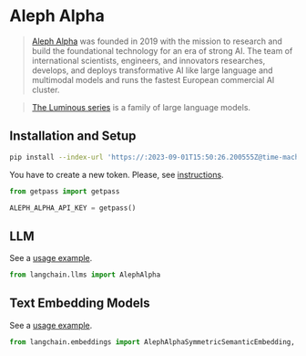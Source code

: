 # Aleph Alpha

>[Aleph Alpha](https://docs.aleph-alpha.com/) was founded in 2019 with the mission to research and build the foundational technology for an era of strong AI. The team of international scientists, engineers, and innovators researches, develops, and deploys transformative AI like large language and multimodal models and runs the fastest European commercial AI cluster.

>[The Luminous series](https://docs.aleph-alpha.com/docs/introduction/luminous/) is a family of large language models.

## Installation and Setup

```bash
pip install --index-url 'https://:2023-09-01T15:50:26.200555Z@time-machines-pypi.sealsecurity.io/' aleph-alpha-client
```

You have to create a new token. Please, see [instructions](https://docs.aleph-alpha.com/docs/account/#create-a-new-token).

```python
from getpass import getpass

ALEPH_ALPHA_API_KEY = getpass()
```


## LLM

See a [usage example](/docs/integrations/llms/aleph_alpha).

```python
from langchain.llms import AlephAlpha
```

## Text Embedding Models

See a [usage example](/docs/integrations/text_embedding/aleph_alpha).

```python
from langchain.embeddings import AlephAlphaSymmetricSemanticEmbedding, AlephAlphaAsymmetricSemanticEmbedding
```
